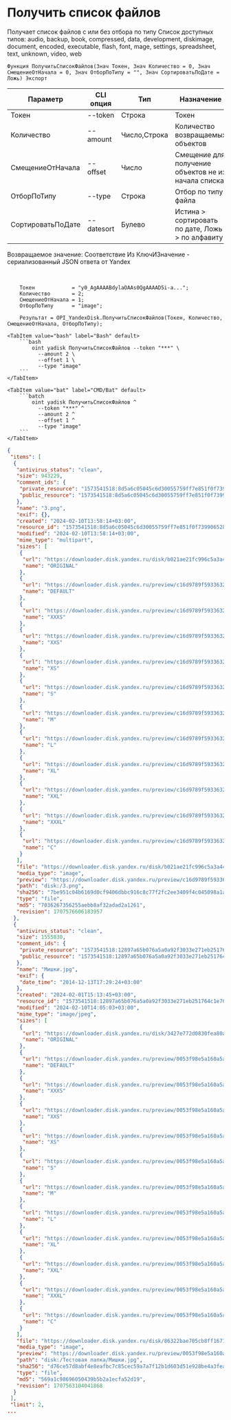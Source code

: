 ﻿---
sidebar_position: 8
---


# Получить список файлов
Получает список файлов с или без отбора по типу Список доступных типов: audio, backup, book, compressed, data, development, diskimage, document, encoded, executable, flash, font, mage, settings, spreadsheet, text, unknown, video, web



`Функция ПолучитьСписокФайлов(Знач Токен, Знач Количество = 0, Знач СмещениеОтНачала = 0, Знач ОтборПоТипу = "", Знач СортироватьПоДате = Ложь) Экспорт`

  | Параметр | CLI опция | Тип | Назначение |
  |-|-|-|-|
  | Токен | --token | Строка | Токен |
  | Количество | --amount | Число,Строка | Количество возвращаемых объектов |
  | СмещениеОтНачала | --offset | Число | Смещение для получение объектов не из начала списка |
  | ОтборПоТипу | --type | Строка | Отбор по типу файла |
  | СортироватьПоДате | --datesort | Булево | Истина > сортировать по дате, Ложь > по алфавиту |

  
  Возвращаемое значение:   Соответствие Из КлючИЗначение - сериализованный JSON ответа от Yandex

<br/>




```bsl title="Пример кода"
    Токен            = "y0_AgAAAABdylaOAAs0QgAAAAD5i-a...";
    Количество       = 2;
    СмещениеОтНачала = 1;
    ОтборПоТипу      = "image";

    Результат = OPI_YandexDisk.ПолучитьСписокФайлов(Токен, Количество, СмещениеОтНачала, ОтборПоТипу);
```
    

 <Tabs>
  
    <TabItem value="bash" label="Bash" default>
        ```bash
            oint yadisk ПолучитьСписокФайлов --token "***" \
              --amount 2 \
              --offset 1 \
              --type "image"
        ```
    </TabItem>
  
    <TabItem value="bat" label="CMD/Bat" default>
        ```batch
            oint yadisk ПолучитьСписокФайлов ^
              --token "***" ^
              --amount 2 ^
              --offset 1 ^
              --type "image"
        ```
    </TabItem>
</Tabs>


```json title="Результат"
{
 "items": [
  {
   "antivirus_status": "clean",
   "size": 943229,
   "comment_ids": {
    "private_resource": "1573541518:8d5a6c05045c6d30055759ff7e851f0f7399065285d5bb05fa17e4496cf40bb2",
    "public_resource": "1573541518:8d5a6c05045c6d30055759ff7e851f0f7399065285d5bb05fa17e4496cf40bb2"
   },
   "name": "3.png",
   "exif": {},
   "created": "2024-02-10T13:58:14+03:00",
   "resource_id": "1573541518:8d5a6c05045c6d30055759ff7e851f0f7399065285d5bb05fa17e4496cf40bb2",
   "modified": "2024-02-10T13:58:14+03:00",
   "mime_type": "multipart",
   "sizes": [
    {
     "url": "https://downloader.disk.yandex.ru/disk/b021ae21fc996c5a3a44886f13944686d2e9d7d7e0fb6ab11f21ff3ae3b8acd2/6705a65d/gwThwhLBKYvLhQCNnqAHivS6rT4sf9tf_ZJmzmkuDiNdKb0wAuoUZP3xa-RGUkOqgqn8vgvsrYeT6Yzc-yAjmA%3D%3D?uid=1573541518&filename=3.png&disposition=attachment&hash=&limit=0&content_type=multipart&owner_uid=1573541518&fsize=943229&hid=200c348630ee4906d2f7ca6ab71c2248&media_type=image&tknv=v2&etag=7036267356255aebb8af32adad2a1261",
     "name": "ORIGINAL"
    },
    {
     "url": "https://downloader.disk.yandex.ru/preview/c16d9789f5933632ff4b02b3c11bc3c0d0b652c91e648c2fd44e244f70066c43/inf/BosSAbexHFf60TUoCsdh22Gr_8Es4dtgZ04xvb02xNQsPPW1eMxghoiPy_6bf3JAPKipLfpSpuhNnc9i6XsR2A%3D%3D?uid=1573541518&filename=3.png&disposition=inline&hash=&limit=0&content_type=image%2Fjpeg&owner_uid=1573541518&tknv=v2",
     "name": "DEFAULT"
    },
    {
     "url": "https://downloader.disk.yandex.ru/preview/c16d9789f5933632ff4b02b3c11bc3c0d0b652c91e648c2fd44e244f70066c43/inf/BosSAbexHFf60TUoCsdh22Gr_8Es4dtgZ04xvb02xNQsPPW1eMxghoiPy_6bf3JAPKipLfpSpuhNnc9i6XsR2A%3D%3D?uid=1573541518&filename=3.png&disposition=inline&hash=&limit=0&content_type=image%2Fjpeg&owner_uid=1573541518&tknv=v2&size=XXXS&crop=0",
     "name": "XXXS"
    },
    {
     "url": "https://downloader.disk.yandex.ru/preview/c16d9789f5933632ff4b02b3c11bc3c0d0b652c91e648c2fd44e244f70066c43/inf/BosSAbexHFf60TUoCsdh22Gr_8Es4dtgZ04xvb02xNQsPPW1eMxghoiPy_6bf3JAPKipLfpSpuhNnc9i6XsR2A%3D%3D?uid=1573541518&filename=3.png&disposition=inline&hash=&limit=0&content_type=image%2Fjpeg&owner_uid=1573541518&tknv=v2&size=XXS&crop=0",
     "name": "XXS"
    },
    {
     "url": "https://downloader.disk.yandex.ru/preview/c16d9789f5933632ff4b02b3c11bc3c0d0b652c91e648c2fd44e244f70066c43/inf/BosSAbexHFf60TUoCsdh22Gr_8Es4dtgZ04xvb02xNQsPPW1eMxghoiPy_6bf3JAPKipLfpSpuhNnc9i6XsR2A%3D%3D?uid=1573541518&filename=3.png&disposition=inline&hash=&limit=0&content_type=image%2Fjpeg&owner_uid=1573541518&tknv=v2&size=XS&crop=0",
     "name": "XS"
    },
    {
     "url": "https://downloader.disk.yandex.ru/preview/c16d9789f5933632ff4b02b3c11bc3c0d0b652c91e648c2fd44e244f70066c43/inf/BosSAbexHFf60TUoCsdh22Gr_8Es4dtgZ04xvb02xNQsPPW1eMxghoiPy_6bf3JAPKipLfpSpuhNnc9i6XsR2A%3D%3D?uid=1573541518&filename=3.png&disposition=inline&hash=&limit=0&content_type=image%2Fjpeg&owner_uid=1573541518&tknv=v2&size=S&crop=0",
     "name": "S"
    },
    {
     "url": "https://downloader.disk.yandex.ru/preview/c16d9789f5933632ff4b02b3c11bc3c0d0b652c91e648c2fd44e244f70066c43/inf/BosSAbexHFf60TUoCsdh22Gr_8Es4dtgZ04xvb02xNQsPPW1eMxghoiPy_6bf3JAPKipLfpSpuhNnc9i6XsR2A%3D%3D?uid=1573541518&filename=3.png&disposition=inline&hash=&limit=0&content_type=image%2Fjpeg&owner_uid=1573541518&tknv=v2&size=M&crop=0",
     "name": "M"
    },
    {
     "url": "https://downloader.disk.yandex.ru/preview/c16d9789f5933632ff4b02b3c11bc3c0d0b652c91e648c2fd44e244f70066c43/inf/BosSAbexHFf60TUoCsdh22Gr_8Es4dtgZ04xvb02xNQsPPW1eMxghoiPy_6bf3JAPKipLfpSpuhNnc9i6XsR2A%3D%3D?uid=1573541518&filename=3.png&disposition=inline&hash=&limit=0&content_type=image%2Fjpeg&owner_uid=1573541518&tknv=v2&size=L&crop=0",
     "name": "L"
    },
    {
     "url": "https://downloader.disk.yandex.ru/preview/c16d9789f5933632ff4b02b3c11bc3c0d0b652c91e648c2fd44e244f70066c43/inf/BosSAbexHFf60TUoCsdh22Gr_8Es4dtgZ04xvb02xNQsPPW1eMxghoiPy_6bf3JAPKipLfpSpuhNnc9i6XsR2A%3D%3D?uid=1573541518&filename=3.png&disposition=inline&hash=&limit=0&content_type=image%2Fjpeg&owner_uid=1573541518&tknv=v2&size=XL&crop=0",
     "name": "XL"
    },
    {
     "url": "https://downloader.disk.yandex.ru/preview/c16d9789f5933632ff4b02b3c11bc3c0d0b652c91e648c2fd44e244f70066c43/inf/BosSAbexHFf60TUoCsdh22Gr_8Es4dtgZ04xvb02xNQsPPW1eMxghoiPy_6bf3JAPKipLfpSpuhNnc9i6XsR2A%3D%3D?uid=1573541518&filename=3.png&disposition=inline&hash=&limit=0&content_type=image%2Fjpeg&owner_uid=1573541518&tknv=v2&size=XXL&crop=0",
     "name": "XXL"
    },
    {
     "url": "https://downloader.disk.yandex.ru/preview/c16d9789f5933632ff4b02b3c11bc3c0d0b652c91e648c2fd44e244f70066c43/inf/BosSAbexHFf60TUoCsdh22Gr_8Es4dtgZ04xvb02xNQsPPW1eMxghoiPy_6bf3JAPKipLfpSpuhNnc9i6XsR2A%3D%3D?uid=1573541518&filename=3.png&disposition=inline&hash=&limit=0&content_type=image%2Fjpeg&owner_uid=1573541518&tknv=v2&size=XXXL&crop=0",
     "name": "XXXL"
    },
    {
     "url": "https://downloader.disk.yandex.ru/preview/c16d9789f5933632ff4b02b3c11bc3c0d0b652c91e648c2fd44e244f70066c43/inf/BosSAbexHFf60TUoCsdh22Gr_8Es4dtgZ04xvb02xNQsPPW1eMxghoiPy_6bf3JAPKipLfpSpuhNnc9i6XsR2A%3D%3D?uid=1573541518&filename=3.png&disposition=inline&hash=&limit=0&content_type=image%2Fjpeg&owner_uid=1573541518&tknv=v2&size=S&crop=0",
     "name": "C"
    }
   ],
   "file": "https://downloader.disk.yandex.ru/disk/b021ae21fc996c5a3a44886f13944686d2e9d7d7e0fb6ab11f21ff3ae3b8acd2/6705a65d/gwThwhLBKYvLhQCNnqAHivS6rT4sf9tf_ZJmzmkuDiNdKb0wAuoUZP3xa-RGUkOqgqn8vgvsrYeT6Yzc-yAjmA%3D%3D?uid=1573541518&filename=3.png&disposition=attachment&hash=&limit=0&content_type=multipart&owner_uid=1573541518&fsize=943229&hid=200c348630ee4906d2f7ca6ab71c2248&media_type=image&tknv=v2&etag=7036267356255aebb8af32adad2a1261",
   "media_type": "image",
   "preview": "https://downloader.disk.yandex.ru/preview/c16d9789f5933632ff4b02b3c11bc3c0d0b652c91e648c2fd44e244f70066c43/inf/BosSAbexHFf60TUoCsdh22Gr_8Es4dtgZ04xvb02xNQsPPW1eMxghoiPy_6bf3JAPKipLfpSpuhNnc9i6XsR2A%3D%3D?uid=1573541518&filename=3.png&disposition=inline&hash=&limit=0&content_type=image%2Fjpeg&owner_uid=1573541518&tknv=v2&size=S&crop=0",
   "path": "disk:/3.png",
   "sha256": "7be951c04b6169d0cf9406dbbc916c8c77f2fc2ee3409f4c045098a1ae19e13a",
   "type": "file",
   "md5": "7036267356255aebb8af32adad2a1261",
   "revision": 1707576606183957
  },
  {
   "antivirus_status": "clean",
   "size": 1555830,
   "comment_ids": {
    "private_resource": "1573541518:12897a65b076a5a0a92f3033e271eb251764c1e70ba590f383d55c3da7ef8c60",
    "public_resource": "1573541518:12897a65b076a5a0a92f3033e271eb251764c1e70ba590f383d55c3da7ef8c60"
   },
   "name": "Мишки.jpg",
   "exif": {
    "date_time": "2014-12-13T17:29:24+03:00"
   },
   "created": "2024-02-01T15:13:45+03:00",
   "resource_id": "1573541518:12897a65b076a5a0a92f3033e271eb251764c1e70ba590f383d55c3da7ef8c60",
   "modified": "2024-02-10T14:05:03+03:00",
   "mime_type": "image/jpeg",
   "sizes": [
    {
     "url": "https://downloader.disk.yandex.ru/disk/3427e772d0830fea80a3fd0cee21d98c7c223f1cba9cacddc35699738a6803b9/6705a65d/YCWwIV93r7kdvdgkpYJf7GJbR3ANcQde87h7hiBT0GgAoFo_n3KO9GXq2HWzSWwrwox97L651eAD93T19uJnow%3D%3D?uid=1573541518&filename=%D0%9C%D0%B8%D1%88%D0%BA%D0%B8.jpg&disposition=inline&hash=&limit=0&content_type=image%2Fjpeg&owner_uid=1573541518&fsize=1555830&hid=d4562df88a4f7d98d8aa94e30de24c09&media_type=image&tknv=v2&etag=569a1c98696050439b5b2a1ecfa52d19",
     "name": "ORIGINAL"
    },
    {
     "url": "https://downloader.disk.yandex.ru/preview/0053f98e5a160a5ac87edf75174e8881491b359379323f8c8325378a7c9c5a85/inf/fwhLIia_-zlk2uITaqxgbGJbR3ANcQde87h7hiBT0GhEI8fhcC9IFRIL8W4OBV0J-yLh1Ds-lBckf41RQO7cPQ%3D%3D?uid=1573541518&filename=%D0%9C%D0%B8%D1%88%D0%BA%D0%B8.jpg&disposition=inline&hash=&limit=0&content_type=image%2Fjpeg&owner_uid=1573541518&tknv=v2",
     "name": "DEFAULT"
    },
    {
     "url": "https://downloader.disk.yandex.ru/preview/0053f98e5a160a5ac87edf75174e8881491b359379323f8c8325378a7c9c5a85/inf/fwhLIia_-zlk2uITaqxgbGJbR3ANcQde87h7hiBT0GhEI8fhcC9IFRIL8W4OBV0J-yLh1Ds-lBckf41RQO7cPQ%3D%3D?uid=1573541518&filename=%D0%9C%D0%B8%D1%88%D0%BA%D0%B8.jpg&disposition=inline&hash=&limit=0&content_type=image%2Fjpeg&owner_uid=1573541518&tknv=v2&size=XXXS&crop=0",
     "name": "XXXS"
    },
    {
     "url": "https://downloader.disk.yandex.ru/preview/0053f98e5a160a5ac87edf75174e8881491b359379323f8c8325378a7c9c5a85/inf/fwhLIia_-zlk2uITaqxgbGJbR3ANcQde87h7hiBT0GhEI8fhcC9IFRIL8W4OBV0J-yLh1Ds-lBckf41RQO7cPQ%3D%3D?uid=1573541518&filename=%D0%9C%D0%B8%D1%88%D0%BA%D0%B8.jpg&disposition=inline&hash=&limit=0&content_type=image%2Fjpeg&owner_uid=1573541518&tknv=v2&size=XXS&crop=0",
     "name": "XXS"
    },
    {
     "url": "https://downloader.disk.yandex.ru/preview/0053f98e5a160a5ac87edf75174e8881491b359379323f8c8325378a7c9c5a85/inf/fwhLIia_-zlk2uITaqxgbGJbR3ANcQde87h7hiBT0GhEI8fhcC9IFRIL8W4OBV0J-yLh1Ds-lBckf41RQO7cPQ%3D%3D?uid=1573541518&filename=%D0%9C%D0%B8%D1%88%D0%BA%D0%B8.jpg&disposition=inline&hash=&limit=0&content_type=image%2Fjpeg&owner_uid=1573541518&tknv=v2&size=XS&crop=0",
     "name": "XS"
    },
    {
     "url": "https://downloader.disk.yandex.ru/preview/0053f98e5a160a5ac87edf75174e8881491b359379323f8c8325378a7c9c5a85/inf/fwhLIia_-zlk2uITaqxgbGJbR3ANcQde87h7hiBT0GhEI8fhcC9IFRIL8W4OBV0J-yLh1Ds-lBckf41RQO7cPQ%3D%3D?uid=1573541518&filename=%D0%9C%D0%B8%D1%88%D0%BA%D0%B8.jpg&disposition=inline&hash=&limit=0&content_type=image%2Fjpeg&owner_uid=1573541518&tknv=v2&size=S&crop=0",
     "name": "S"
    },
    {
     "url": "https://downloader.disk.yandex.ru/preview/0053f98e5a160a5ac87edf75174e8881491b359379323f8c8325378a7c9c5a85/inf/fwhLIia_-zlk2uITaqxgbGJbR3ANcQde87h7hiBT0GhEI8fhcC9IFRIL8W4OBV0J-yLh1Ds-lBckf41RQO7cPQ%3D%3D?uid=1573541518&filename=%D0%9C%D0%B8%D1%88%D0%BA%D0%B8.jpg&disposition=inline&hash=&limit=0&content_type=image%2Fjpeg&owner_uid=1573541518&tknv=v2&size=M&crop=0",
     "name": "M"
    },
    {
     "url": "https://downloader.disk.yandex.ru/preview/0053f98e5a160a5ac87edf75174e8881491b359379323f8c8325378a7c9c5a85/inf/fwhLIia_-zlk2uITaqxgbGJbR3ANcQde87h7hiBT0GhEI8fhcC9IFRIL8W4OBV0J-yLh1Ds-lBckf41RQO7cPQ%3D%3D?uid=1573541518&filename=%D0%9C%D0%B8%D1%88%D0%BA%D0%B8.jpg&disposition=inline&hash=&limit=0&content_type=image%2Fjpeg&owner_uid=1573541518&tknv=v2&size=L&crop=0",
     "name": "L"
    },
    {
     "url": "https://downloader.disk.yandex.ru/preview/0053f98e5a160a5ac87edf75174e8881491b359379323f8c8325378a7c9c5a85/inf/fwhLIia_-zlk2uITaqxgbGJbR3ANcQde87h7hiBT0GhEI8fhcC9IFRIL8W4OBV0J-yLh1Ds-lBckf41RQO7cPQ%3D%3D?uid=1573541518&filename=%D0%9C%D0%B8%D1%88%D0%BA%D0%B8.jpg&disposition=inline&hash=&limit=0&content_type=image%2Fjpeg&owner_uid=1573541518&tknv=v2&size=XL&crop=0",
     "name": "XL"
    },
    {
     "url": "https://downloader.disk.yandex.ru/preview/0053f98e5a160a5ac87edf75174e8881491b359379323f8c8325378a7c9c5a85/inf/fwhLIia_-zlk2uITaqxgbGJbR3ANcQde87h7hiBT0GhEI8fhcC9IFRIL8W4OBV0J-yLh1Ds-lBckf41RQO7cPQ%3D%3D?uid=1573541518&filename=%D0%9C%D0%B8%D1%88%D0%BA%D0%B8.jpg&disposition=inline&hash=&limit=0&content_type=image%2Fjpeg&owner_uid=1573541518&tknv=v2&size=XXL&crop=0",
     "name": "XXL"
    },
    {
     "url": "https://downloader.disk.yandex.ru/preview/0053f98e5a160a5ac87edf75174e8881491b359379323f8c8325378a7c9c5a85/inf/fwhLIia_-zlk2uITaqxgbGJbR3ANcQde87h7hiBT0GhEI8fhcC9IFRIL8W4OBV0J-yLh1Ds-lBckf41RQO7cPQ%3D%3D?uid=1573541518&filename=%D0%9C%D0%B8%D1%88%D0%BA%D0%B8.jpg&disposition=inline&hash=&limit=0&content_type=image%2Fjpeg&owner_uid=1573541518&tknv=v2&size=XXXL&crop=0",
     "name": "XXXL"
    },
    {
     "url": "https://downloader.disk.yandex.ru/preview/0053f98e5a160a5ac87edf75174e8881491b359379323f8c8325378a7c9c5a85/inf/fwhLIia_-zlk2uITaqxgbGJbR3ANcQde87h7hiBT0GhEI8fhcC9IFRIL8W4OBV0J-yLh1Ds-lBckf41RQO7cPQ%3D%3D?uid=1573541518&filename=%D0%9C%D0%B8%D1%88%D0%BA%D0%B8.jpg&disposition=inline&hash=&limit=0&content_type=image%2Fjpeg&owner_uid=1573541518&tknv=v2&size=S&crop=0",
     "name": "C"
    }
   ],
   "file": "https://downloader.disk.yandex.ru/disk/86322bae705cb8ff1671af2949b43e898fb7cc61fb755c5eeca73d8b10e457f4/6705a65d/YCWwIV93r7kdvdgkpYJf7GJbR3ANcQde87h7hiBT0GgAoFo_n3KO9GXq2HWzSWwrwox97L651eAD93T19uJnow%3D%3D?uid=1573541518&filename=%D0%9C%D0%B8%D1%88%D0%BA%D0%B8.jpg&disposition=attachment&hash=&limit=0&content_type=image%2Fjpeg&owner_uid=1573541518&fsize=1555830&hid=d4562df88a4f7d98d8aa94e30de24c09&media_type=image&tknv=v2&etag=569a1c98696050439b5b2a1ecfa52d19",
   "media_type": "image",
   "preview": "https://downloader.disk.yandex.ru/preview/0053f98e5a160a5ac87edf75174e8881491b359379323f8c8325378a7c9c5a85/inf/fwhLIia_-zlk2uITaqxgbGJbR3ANcQde87h7hiBT0GhEI8fhcC9IFRIL8W4OBV0J-yLh1Ds-lBckf41RQO7cPQ%3D%3D?uid=1573541518&filename=%D0%9C%D0%B8%D1%88%D0%BA%D0%B8.jpg&disposition=inline&hash=&limit=0&content_type=image%2Fjpeg&owner_uid=1573541518&tknv=v2&size=S&crop=0",
   "path": "disk:/Тестовая папка/Мишки.jpg",
   "sha256": "d76ce57d8abf4e8eafbc7c85cec59a7a7f12b1d603d51e928be4a3fea0f6817c",
   "type": "file",
   "md5": "569a1c98696050439b5b2a1ecfa52d19",
   "revision": 1707563104041868
  }
 ],
 "limit": 2,
...
```
